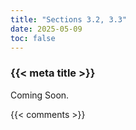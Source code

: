```yaml
---
title: "Sections 3.2, 3.3"
date: 2025-05-09
toc: false
---
```


### {{< meta title >}}

Coming Soon.


{{< comments >}}
